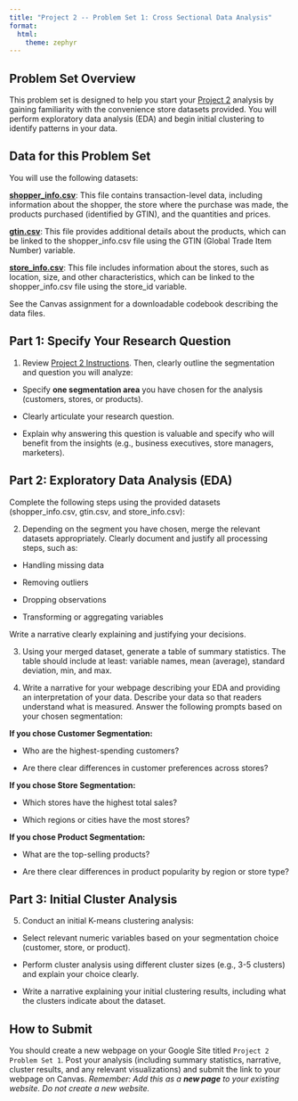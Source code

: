 ```yaml
---
title: "Project 2 -- Problem Set 1: Cross Sectional Data Analysis"
format: 
  html:
    theme: zephyr
---
```

## Problem Set Overview

This problem set is designed to help you start your [Project 2](../week_04/project_2.qmd) analysis by gaining familiarity with the convenience store datasets provided. You will perform exploratory data analysis (EDA) and begin initial clustering to identify patterns in your data.

## Data for this Problem Set

You will use the following datasets:

**<a  href="../inputs/shopper_info.csv" download>shopper_info.csv</a>**: This file contains transaction-level data, including information about the shopper, the store where the purchase was made, the products purchased (identified by GTIN), and the quantities and prices.

**<a  href="../inputs/gtin.csv" download>gtin.csv</a>**: This file provides additional details about the products, which can be linked to the shopper_info.csv file using the GTIN (Global Trade Item Number) variable.

**<a  href="../inputs/store_info.csv" download>store_info.csv</a>**: This file includes information about the stores, such as location, size, and other characteristics, which can be linked to the shopper_info.csv file using the store_id variable.

See the Canvas assignment for a downloadable codebook describing the data files.

## Part 1: Specify Your Research Question

1. Review [Project 2 Instructions](../week_04/project_2.qmd). Then, clearly outline the segmentation and question you will analyze:

- Specify **one segmentation area** you have chosen for the analysis (customers, stores, or products).

- Clearly articulate your research question.

- Explain why answering this question is valuable and specify who will benefit from the insights (e.g., business executives, store managers, marketers).

## Part 2: Exploratory Data Analysis (EDA)

Complete the following steps using the provided datasets (shopper_info.csv, gtin.csv, and store_info.csv):

2. Depending on the segment you have chosen, merge the relevant datasets appropriately. Clearly document and justify all processing steps, such as:

- Handling missing data

- Removing outliers

- Dropping observations

- Transforming or aggregating variables

Write a narrative clearly explaining and justifying your decisions. 

3. Using your merged dataset, generate a table of summary statistics. The table should include at least: variable names, mean (average), standard deviation, min, and max.

4. Write a narrative for your webpage describing your EDA and providing an interpretation of your data. Describe your data so that readers understand what is measured. Answer the following prompts based on your chosen segmentation:

**If you chose Customer Segmentation:**

- Who are the highest-spending customers?

- Are there clear differences in customer preferences across stores?

**If you chose Store Segmentation:**

- Which stores have the highest total sales?

- Which regions or cities have the most stores?

**If you chose Product Segmentation:**

- What are the top-selling products?

- Are there clear differences in product popularity by region or store type?

## Part 3: Initial Cluster Analysis

5. Conduct an initial K-means clustering analysis:

- Select relevant numeric variables based on your segmentation choice (customer, store, or product).

- Perform cluster analysis using different cluster sizes (e.g., 3-5 clusters) and explain your choice clearly.

- Write a narrative explaining your initial clustering results, including what the clusters indicate about the dataset.

## How to Submit

You should create a new webpage on your Google Site titled `Project 2 Problem Set 1`.  Post your analysis (including summary statistics, narrative, cluster results, and any relevant visualizations) and submit the link to your webpage on Canvas. *Remember: Add this as a **new page** to your existing website. Do not create a new website.*

